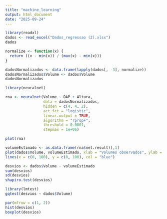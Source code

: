 ```yaml
---
title: "machine_learning"
output: html_document
date: "2025-09-24"
---
```


```r
library(readxl)
dados <- read_excel("Dados_regressao (2).xlsx")
dados
```
```r
normalize <- function(x) {
  return ((x - min(x)) / (max(x) - min(x)))
}
```
```r
dadosNormalizados <- data.frame(lapply(dados[, -3], normalize))
dadosNormalizados$Volume <- dados$Volume
dadosNormalizados
```
```r
library(neuralnet)

rna <- neuralnet(Volume ~ DAP + Altura, 
                 data = dadosNormalizados, 
                 hidden = c(4, 4, 2),
                 act.fct = "logistic",
                 linear.output = TRUE,
                 algorithm = "rprop+",
                 threshold = 0.0001,
                 stepmax = 1e+06)
```

```r
plot(rna)
```
```r
volumeEstimado <- as.data.frame(rna$net.result)[,1]
plot(dados$Volume, volumeEstimado, xlab = "Volumes observados", ylab = "Volumes estimados")
lines(x = c(0, 100), y = c(0, 100), col = "blue")
```
```r
desvios <- dados$Volume - volumeEstimado
sum(desvios)
sd(desvios)
shapiro.test(desvios)

library(lmtest)
gqtest(desvios ~ dados$Volume)

par(mfrow = c(1, 2))
hist(desvios)
boxplot(desvios)
```


